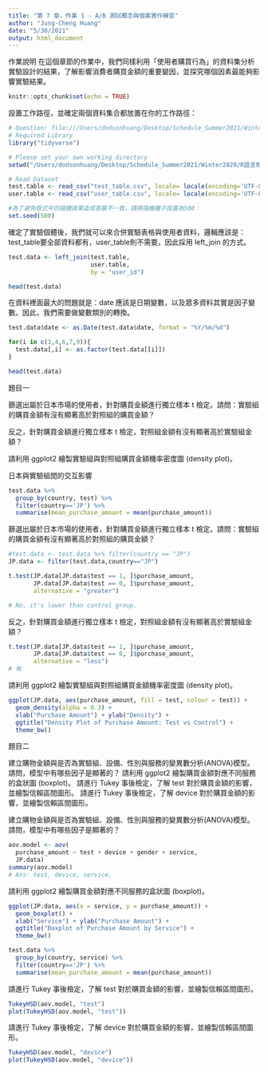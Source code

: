 ```yaml
---
title: "第 7 章，作業 1 - A/B 測試概念與個案實作練習"
author: "Jung-Cheng Huang"
date: "5/30/2021"
output: html_document
---
```

作業說明
在這個章節的作業中，我們同樣利用「使用者購買行為」的資料集分析實驗設計的結果，了解影響消費者購買金額的重要變因，並探究哪個因素最能夠影響實驗結果。

```r
knitr::opts_chunk$set(echo = TRUE)
```

設置工作路徑，並確定兩個資料集合都放置在你的工作路徑：

```r
# Question: file:///Users/dodsonhuang/Desktop/Schedule_Summer2021/Winter2020/R%E8%AA%9E%E8%A8%80%E5%92%8C%E5%95%86%E6%A5%AD%E5%88%86%E6%9E%90/Chapter6/ab_test.html
# Required Library
library("tidyverse")

# Please set your own working directory
setwd("/Users/dodsonhuang/Desktop/Schedule_Summer2021/Winter2020/R語言和商業分析/Chapter6")

# Read Dataset
test.table <- read_csv("test_table.csv", locale= locale(encoding='UTF-8'))
user.table <- read_csv("user_table.csv", locale= locale(encoding='UTF-8'))

#為了避免程式中的隨機效果造成答案不一致，請將隨機種子設置為500：
set.seed(500)
```

確定了實驗個體後，我們就可以來合併實驗表格與使用者資料，邏輯應該是：test_table要全部資料都有，user_table則不需要，因此採用 left_join 的方式。
```r
test.data <- left_join(test.table,
                       user.table,
                       by = "user_id")

head(test.data)
```
在資料裡面最大的問題就是：date 應該是日期變數，以及眾多資料其實是因子變數。因此，我們需要做變數類別的轉換。
```r
test.data$date <- as.Date(test.data$date, format = "%Y/%m/%d")

for(i in c(3,4,6,7,9)){
  test.data[,i] <- as.factor(test.data[[i]])
}

head(test.data)
```
題目一

篩選出屬於日本市場的使用者，針對購買金額進行獨立樣本 t 檢定。請問：實驗組的購買金額有沒有顯著高於對照組的購買金額？

反之，針對購買金額進行獨立樣本 t 檢定，對照組金額有沒有顯著高於實驗組金額？

請利用 ggplot2 繪製實驗組與對照組購買金額機率密度圖 (density plot)。

日本與實驗組間的交互影響
```r
test.data %>%
  group_by(country, test) %>%
  filter(country=='JP') %>%
  summarise(mean_purchase_amount = mean(purchase_amount))


```
篩選出屬於日本市場的使用者，針對購買金額進行獨立樣本 t 檢定。請問：實驗組的購買金額有沒有顯著高於對照組的購買金額？
```r
#test.data <- test.data %>% filter(country == "JP")
JP.data <- filter(test.data,country=="JP")

t.test(JP.data[JP.data$test == 1, ]$purchase_amount,
       JP.data[JP.data$test == 0, ]$purchase_amount,
       alternative = "greater")

# No, it's lower than control group.
```
反之，針對購買金額進行獨立樣本 t 檢定，對照組金額有沒有顯著高於實驗組金額？
```r
t.test(JP.data[JP.data$test == 1, ]$purchase_amount,
       JP.data[JP.data$test == 0, ]$purchase_amount,
       alternative = "less")
# 有
```

請利用 ggplot2 繪製實驗組與對照組購買金額機率密度圖 (density plot)。
```r
ggplot(JP.data, aes(purchase_amount, fill = test, colour = test)) +
  geom_density(alpha = 0.3) +
  xlab("Purchase Amount") + ylab("Density") +
  ggtitle("Density Plot of Purchase Amount: Test vs Control") + 
  theme_bw()


```

題目二

建立購物金額與是否為實驗組、設備、性別與服務的變異數分析(ANOVA)模型。請問，模型中有哪些因子是顯著的？
請利用 ggplot2 繪製購買金額對應不同服務的盒狀圖 (boxplot)。
請進行 Tukey 事後檢定，了解 test 對於購買金額的影響，並繪製信賴區間圖形。
請進行 Tukey 事後檢定，了解 device 對於購買金額的影響，並繪製信賴區間圖形。

建立購物金額與是否為實驗組、設備、性別與服務的變異數分析(ANOVA)模型。請問，模型中有哪些因子是顯著的？
```r
aov.model <- aov(
  purchase_amount ~ test + device + gender + service, 
  JP.data)
summary(aov.model)
# Ans: test, device, service.
```
請利用 ggplot2 繪製購買金額對應不同服務的盒狀圖 (boxplot)。
```r
ggplot(JP.data, aes(x = service, y = purchase_amount)) +
  geom_boxplot() +
  xlab("Service") + ylab("Purchase Amount") +
  ggtitle("Boxplot of Purchase Amount by Service") +
  theme_bw()

test.data %>%
  group_by(country, service) %>%
  filter(country=='JP') %>%
  summarise(mean_purchase_amount = mean(purchase_amount))

```
請進行 Tukey 事後檢定，了解 test 對於購買金額的影響，並繪製信賴區間圖形。
```r
TukeyHSD(aov.model, "test")
plot(TukeyHSD(aov.model, "test"))
```

請進行 Tukey 事後檢定，了解 device 對於購買金額的影響，並繪製信賴區間圖形。
```r
TukeyHSD(aov.model, "device")
plot(TukeyHSD(aov.model, "device"))
```




